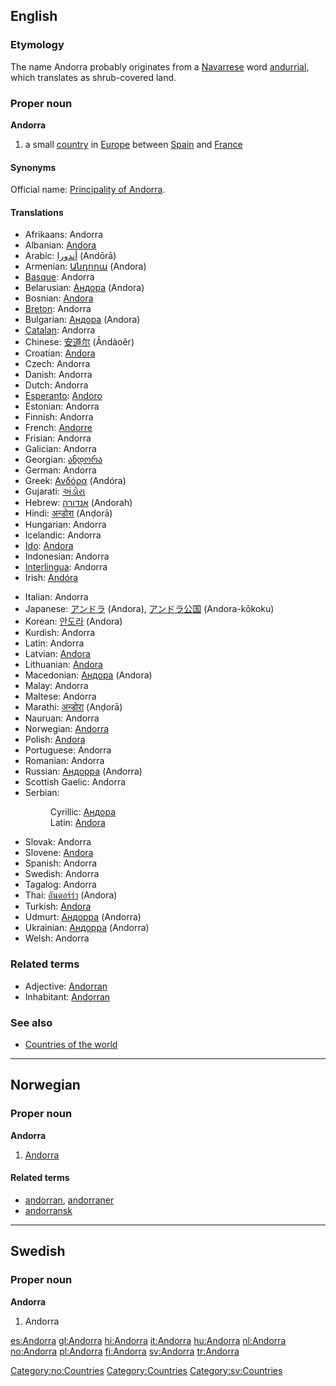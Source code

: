 {{wikipedia}}
==English==
===Etymology===
The name Andorra probably originates from a [[Navarrese]] word [[andurrial]], which translates as shrub-covered land.

===Proper noun===
'''Andorra'''

# a small [[country]] in [[Europe]] between [[Spain]] and [[France]] 

====Synonyms====
Official name: [[Principality of Andorra]].

====Translations====
{{top}}
*Afrikaans: Andorra
*Albanian: [[Andora]]
*Arabic: [[أندورا]] (Andōrā)
*Armenian: [[Անդորա]] (Andora)
*[[Basque]]: Andorra
*Belarusian: [[Андора]] (Andora)
*Bosnian: [[Andora]] {{f}}
*[[Breton]]: Andorra
*Bulgarian: [[Андора]] (Andora)
*[[Catalan]]: Andorra
*Chinese: [[安道尔]] (Āndàoěr)
*Croatian: [[Andora]]
*Czech: Andorra
*Danish: Andorra
*Dutch: Andorra {{n}}
*[[Esperanto]]: [[Andoro]]
*Estonian: Andorra
*Finnish: Andorra
*French: [[Andorre]] {{f}}
*Frisian: Andorra
*Galician: Andorra
*Georgian: [[ანდორა]]
*German: Andorra
*Greek: [[Ανδόρα]] (Andóra)
*Gujarati: [[અંડોરા]]
*Hebrew: [[אנדורה]] (Andorah)
*Hindi: [[अन्डोरा]] (Anḍorā)
*Hungarian: Andorra
*Icelandic: Andorra
*[[Ido]]: [[Andora]]
*Indonesian: Andorra <!-- Maybe it should be Andora, but id.wikipedia has this spelling-->
*[[Interlingua]]: Andorra
*Irish: [[Andóra]]
{{mid}}
*Italian: Andorra
*Japanese: [[アンドラ]] (Andora), [[アンドラ公国]] (Andora-kōkoku)
*Korean: [[안도라]] (Andora)
*Kurdish: Andorra
*Latin: Andorra
*Latvian: [[Andora]]
*Lithuanian: [[Andora]] {{f}}
*Macedonian: [[Андора]] (Andora)
*Malay: Andorra
*Maltese: Andorra
*Marathi: [[अन्डोरा]] (Anḍorā)
*Nauruan: Andorra
*Norwegian: [[#Norwegian|Andorra]]
*Polish: [[Andora]]
*Portuguese: Andorra
*Romanian: Andorra {{f}}
*Russian: [[Андорра]] {{f}} (Andorra)
*Scottish Gaelic: Andorra
*Serbian:
*:Cyrillic: [[Андора]] {{f}}
*:Latin: [[Andora]] {{f}}
*Slovak: Andorra
*Slovene: [[Andora]]
*Spanish: Andorra {{f}}
*Swedish: Andorra
*Tagalog: Andorra
*Thai: [[อันดอร์ร่า]] (Andora)
*Turkish: [[Andora]]
*Udmurt: [[Андорра]] (Andorra)
*Ukrainian: [[Андорра]] (Andorra)
*Welsh: Andorra
{{bottom}}

===Related terms===
*Adjective: [[Andorran]]
*Inhabitant: [[Andorran]]

===See also===
*[[Countries of the world]]

----
==Norwegian==
===Proper noun===
[[Category:no:Countries]]
'''Andorra'''
#[[#English|Andorra]]
====Related terms====
*[[andorran]], [[andorraner]]
*[[andorransk]]

----
==Swedish==
===Proper noun===
'''Andorra'''
#Andorra

[[Category:Countries]]
[[Category:sv:Countries]]

[[es:Andorra]]
[[gl:Andorra]]
[[hi:Andorra]]
[[it:Andorra]]
[[hu:Andorra]]
[[nl:Andorra]]
[[no:Andorra]]
[[pl:Andorra]]
[[fi:Andorra]]
[[sv:Andorra]]
[[tr:Andorra]]
